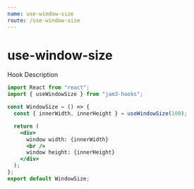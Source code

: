 ```yaml
---
name: use-window-size
route: /use-window-size
---
```



# use-window-size

Hook Description

<Playground>
  <WindowSize />
</Playground>

```jsx
import React from "react";
import { useWindowSize } from "jam3-hooks";

const WindowSize = () => {
  const { innerWidth, innerHeight } = useWindowSize(100);

  return (
    <div>
      window width: {innerWidth}
      <br />
      window height: {innerHeight}
    </div>
  );
};
export default WindowSize;
```
